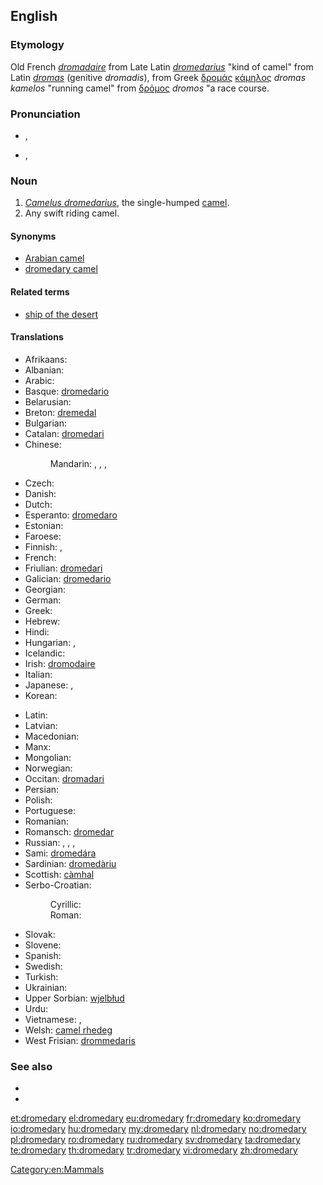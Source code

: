 ==English==

===Etymology===
Old French ''[[dromadaire]]'' from Late Latin ''[[dromedarius]]'' "kind of camel" from Latin ''[[dromas]]'' (genitive ''dromadis''), from Greek [[δρομάς]] [[κάμηλος]] ''dromas kamelos'' "running camel" from [[δρόμος]] ''dromos'' "a race course.

===Pronunciation===
* {{a|UK}} {{IPA|/ˈdɹɒm.ə.də.ɹi/}}, {{X-SAMPA|/"dr\Qm.@.d@.r\i/}}
* {{a|US}} {{IPA|/ˈdɹɑmədeɹɪ/}}, {{X-SAMPA|/"dr\Am@der\I/}}

===Noun===
{{en-noun|dromedar|ies}}

# ''[[Camelus dromedarius]]'', the single-humped [[camel]].
# Any swift riding camel.

====Synonyms====
* [[Arabian camel]]
* [[dromedary camel]]

====Related terms====
* [[ship of the desert]]

====Translations====
{{trans-top|Camelus dromedarius, the single-humped camel}}
* Afrikaans: {{t-|af|dromedaris|xs=Afrikaans}}
* Albanian: {{t|sq|gamilja}}
* Arabic: {{t|ar|جمل عربي|m|tr=jamal ʿarabiyy|sc=Arab}} {{qualifier|lit. "Arabian camel"}}
* Basque: [[dromedario]]
* Belarusian: {{t|be|драмадэр|m|tr=dramadér|sc=Cyrl}}
* Breton: [[dremedal]] {{m}}
* Bulgarian: {{t|bg|едногърба камила|f|tr=ednogǎ̀rba kamíla|sc=Cyrl}}
* Catalan: [[dromedari]] {{m}}
* Chinese:
*: Mandarin: {{t|zh|單峰駝|sc=Hani}}, {{t|zh|单峰驼|tr=dānfēngtuó|sc=Hani}}, {{t|zh|單峰駱駝|sc=Hani}}, {{t|zh|单峰骆驼|tr=dānfēng luòtuo|sc=Hani}}
* Czech: {{t-|cs|dromedár|m}}
* Danish: {{t-|da|dromedar}}
* Dutch: {{t+|nl|dromedaris|m}}
* Esperanto: [[dromedaro]]
* Estonian: {{t|et|dromedar}}
* Faroese: {{t|fo|dromedarur|xs=Faroese}}
* Finnish: {{t+|fi|dromedaari}}, {{t-|fi|yksikyttyräinen kameli}}
* French: {{t+|fr|dromadaire|m}}
* Friulian: [[dromedari]] {{m}}
* Galician: [[dromedario]] {{m}}
* Georgian: {{t|ka|ცალკუზა აქლემი|tr=calkuza aklebi|sc=Geor}}
* German: {{t-|de|Dromedar|n}}
* Greek: {{t|el|δρομάς|f|tr=dromás}}
* Hebrew: {{t|he|כרכרה|tr=khirkhôrah}}
* Hindi: {{t|hi|ऊंट|m|tr=ū̃ṇṭ|sc=Deva}}
* Hungarian: {{t+|hu|dromedár}},  {{t-|hu|egypúpú teve}}
* Icelandic: {{t|is|drómedari|m}}
* Irish: [[dromodaire]]
* Italian: {{t+|it|dromedario|m}}
* Japanese: {{t|ja|ヒトコブラクダ|tr=hitokobu rakuda|sc=Jpan}}, {{t|ja|一瘤駱駝|tr=ひとこぶらくだ, hitokobu rakuda|sc=Jpan}}
* Korean: {{t|ko|단봉낙타|tr=danbongnakta|sc=Kore}}
{{trans-mid}}
* Latin: {{t-|la|dromedaria|f}}
* Latvian: {{t|lv|dromedārs|m}}
* Macedonian: {{t|mk|дромедар|m|tr=dromedar|sc=Cyrl}}
* Manx: {{t-|gv|drommeyder|xs=Manx}}
* Mongolian: {{t-|mn|ганц бөхт тэмээ|tr=gants böht temee|sc=Cyrl|xs=Mongolian}}
* Norwegian: {{t+|no|dromedar}}
* Occitan: [[dromadari]]
* Persian: {{t+|fa|شتر|tr=šotor|xs=Persian}}
* Polish: {{t+|pl|dromader|m}}
* Portuguese: {{t-|pt|dromedário|m}}
* Romanian: {{t+|ro|dromader}}
* Romansch: [[dromedar]]
* Russian: {{t|ru|одногорбый верблюд|m|tr=odnogórbyj verbljúd}}, {{t+|ru|дромадер|m|tr=dromadɛ́r}}, {{t|ru|дромедар|m|tr=dromedár}}, {{qualifier|camel or dromedary}} {{t|ru|верблюд|m|tr=verbljúd|sc=Cyrl}}
* Sami: [[dromedára]]
* Sardinian: [[dromedàriu]]
* Scottish: [[càmhal]]
* Serbo-Croatian:
*: Cyrillic: {{t|sh|дромедар|m}}
*: Roman: {{t|sh|dromedar|m}}
* Slovak: {{t-|sk|dromedár|m}}
* Slovene: {{t+|sl|dromedar|m}}
* Spanish: {{t-|es|dromedario|m}}
* Swedish: {{t+|sv|dromedar}}
* Turkish: {{t+|tr|hecin}}
* Ukrainian: {{t-|uk|дромадер|m|tr=dromadér|xs=Ukrainian}}
* Upper Sorbian: [[wjelbłud]]
* Urdu: {{t|ur|اونٹ|m|tr=ū̃ṇṭ|sc=ur-Arab}}
* Vietnamese: {{t|vi|lạc đà một bướu}}, {{t|vi|lạc đà Ả Rập}}
* Welsh: [[camel rhedeg]]
* West Frisian: [[drommedaris]]
{{trans-bottom}}

===See also===
* {{pedialite}}
* {{Wikisource1911Enc Citation|Dromedary}}

[[Category:en:Mammals]]

[[et:dromedary]]
[[el:dromedary]]
[[eu:dromedary]]
[[fr:dromedary]]
[[ko:dromedary]]
[[io:dromedary]]
[[hu:dromedary]]
[[my:dromedary]]
[[nl:dromedary]]
[[no:dromedary]]
[[pl:dromedary]]
[[ro:dromedary]]
[[ru:dromedary]]
[[sv:dromedary]]
[[ta:dromedary]]
[[te:dromedary]]
[[th:dromedary]]
[[tr:dromedary]]
[[vi:dromedary]]
[[zh:dromedary]]